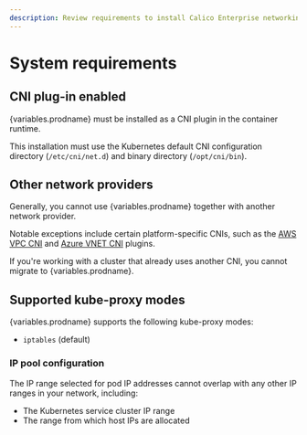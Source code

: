 ```yaml
---
description: Review requirements to install Calico Enterprise networking and network policy.
---
```


# System requirements

<ReqsSys orch='Kubernetes' />

## CNI plug-in enabled

{variables.prodname} must be installed as a CNI plugin in the container runtime.

This installation must use the Kubernetes default CNI configuration directory (`/etc/cni/net.d`) and binary directory (`/opt/cni/bin`).

## Other network providers

Generally, you cannot use {variables.prodname} together with another network provider.

Notable exceptions include certain platform-specific CNIs, such as the [AWS VPC CNI](https://github.com/aws/amazon-vpc-cni-k8s/blob/master/README.md) and [Azure VNET CNI](https://github.com/Azure/azure-container-networking/blob/master/docs/cni.md) plugins.

If you're working with a cluster that already uses another CNI, you cannot migrate to {variables.prodname}.

## Supported kube-proxy modes

{variables.prodname} supports the following kube-proxy modes:

- `iptables` (default)

### IP pool configuration

The IP range selected for pod IP addresses cannot overlap with any other
IP ranges in your network, including:

- The Kubernetes service cluster IP range
- The range from which host IPs are allocated

<ReqsKernel />
